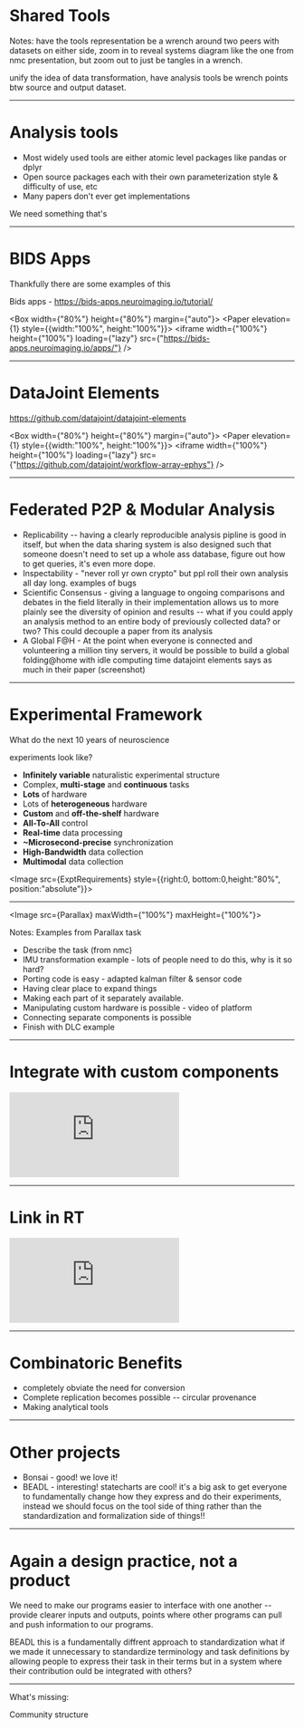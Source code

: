 
# Shared Tools

Notes: have the tools representation be a wrench around two peers with datasets on either side, zoom in to reveal systems diagram like the one from nmc presentation, but zoom out to just be tangles in a wrench.

unify the idea of data transformation, have analysis tools be wrench points btw source and output dataset.

---

# Analysis tools

* Most widely used tools are either atomic level packages like pandas or dplyr
* Open source packages each with their own parameterization style & difficulty of use, etc
* Many papers don't ever get implementations

We need something that's

<Box >
  <VerticalLinearStepper
      steps={[
        {
          title: 'Modular',
          body: 'Rather than implementing an entire analysis pipeline as a monolith, the system should be broken into minimal, composable modules. The threshold of what constitutes “minimal” is of course to some degree a matter of taste, but the overriding design principle should be to minimize the amount of duplicated labor. Rather than implementing a “peri-stimulus time-histogram” module, we should implement a “binning” module for counting spikes, connect it to an “alignment” module that splits the recording into chunks aligned at the stimulus onset, and so on. Higher-order analysis methods are relatively trivially composed from component parts, but extracting component parts from a frankenstein do-everything script is not. I expect this point to be relatively uncontroversial as it is a general principle of program design',
        },
        {
          title: 'Deployable',
          body:
              'For wide use, the framework needs to be easy to install and deploy locally and on computing clusters. The primary obstacle is dependency management, or making sure that the computer has everything needed to run the program. Anecdotally, more than the complexity of using the package itself, the primary barrier for nonprogrammer scientists using a particular software package is managing to get it installed. Luckily containerization and package management is a widespread and increasingly streamlined practice, so I expect this too to be uncontroversial',
        },
        {
          title: 'Pluggable',
          body:
              'The framework needs to provide a clear way of incorporating external analysis packages, handling their dependencies, and exposing their parameters to the user',
        },
        {
          title: 'Reproducible',
          body:
              "The framework should separate the parameterization of a pipeline, the specific options set by the user, and its implementation, the code that constitutes it. Implicit in a modularly constructed analysis framework is the notion of a “pipeline,” or a specification of a tree (or, specifically, a DAG) of successive stages that process, merge, or split the data from the previous stage. The parameterization of a pipeline should be portable such that it, for example, can be published in the supplementary materials of a paper and reproduced exactly by anyone using the system.",
        },
        {
          title: 'Discoverable',
          body:
              "Two kinds: findable by people who know what they're looking for (and what \
          they're looking for is your data, of course!), ie. searchable, and also as part \
          of a structured knowledge repository among other data of its type. More on this \
          in the federated p2p section...",
        },
      ]}
  />
</Box>

---

# BIDS Apps

Thankfully there are some examples of this

Bids apps - https://bids-apps.neuroimaging.io/tutorial/

<Box width={"80%"} height={"80%"} margin={"auto"}>
  <Paper elevation={1} style={{width:"100%", height:"100%"}}>
    <iframe width={"100%"} height={"100%"} loading={"lazy"}
            src={"https://bids-apps.neuroimaging.io/apps/"}
    />
  </Paper>
</Box>

---

# DataJoint Elements

https://github.com/datajoint/datajoint-elements

<Box width={"80%"} height={"80%"} margin={"auto"}>
  <Paper elevation={1} style={{width:"100%", height:"100%"}}>
    <iframe width={"100%"} height={"100%"}  loading={"lazy"}
            src={"https://github.com/datajoint/workflow-array-ephys"}
    />
  </Paper>
</Box>

---

# Federated P2P & Modular Analysis

* Replicability -- having a clearly reproducible analysis pipline is good
  in itself, but when the data sharing system is also designed
  such that someone doesn't need to set up a whole ass database,
  figure out how to get queries, it's even more dope.
* Inspectability - "never roll yr own crypto" but ppl roll their own
  analysis all day long. examples of bugs
* Scientific Consensus - giving a language to ongoing comparisons and
  debates in the field literally in their implementation allows
  us to more plainly see the diversity of opinion and results --
  what if you could apply an analysis method to an entire body of
  previously collected data? or two? This could decouple a paper from its analysis
* A Global F@H - At the point when everyone is connected
  and volunteering a million tiny servers, it would be possible to
  build a global folding@home with idle computing time datajoint
  elements says as much in their paper (screenshot)


---

# Experimental Framework

What do the next 10 years of neuroscience

experiments look like?

* **Infinitely variable** naturalistic experimental structure
* Complex, **multi-stage** and **continuous** tasks
* **Lots** of hardware
* Lots of **heterogeneous** hardware
* **Custom** and **off-the-shelf** hardware
* **All-To-All** control
* **Real-time** data processing
* **~Microsecond-precise** synchronization
* **High-Bandwidth** data collection
* **Multimodal** data collection


<Image src={ExptRequirements} style={{right:0, bottom:0,height:"80%", position:"absolute"}}></Image>

---


<Image src={Parallax} maxWidth={"100%"} maxHeight={"100%"}></Image>



Notes: Examples from Parallax task

* Describe the task (from nmc)
* IMU transformation example - lots of people need to do this, why is it so hard?
* Porting code is easy - adapted kalman filter & sensor code
* Having clear place to expand things
* Making each part of it separately available.
* Manipulating custom hardware is possible - video of platform
* Connecting separate components is possible
* Finish with DLC example

---

# Integrate with custom components

<div style={{"z-index":-1}}>
  <iframe src="https://player.vimeo.com/video/543747956?badge=0&amp;autopause=0&amp;player_id=0&amp;app_id=58479" frameborder="0" allow="autoplay; fullscreen; picture-in-picture" allowfullscreen style={{position:"absolute",top:0,left:0,width:"100%",height:"100%"}} title="hell_naw.mp4"></iframe></div><script src="https://player.vimeo.com/api/player.js"></script>

---

# Link in RT

<div style={{"z-index":-1}}>
  <iframe src="https://player.vimeo.com/video/543748950?badge=0&amp;autopause=0&amp;player_id=0&amp;app_id=58479" frameborder="0" allow="autoplay; fullscreen; picture-in-picture" allowfullscreen style={{position:"absolute",top:0,left:0,width:"100%",height:"100%"}} title="Motion Control"></iframe></div><script src="https://player.vimeo.com/api/player.js"></script>


---

# Combinatoric Benefits

* completely obviate the need for conversion
* Complete replication becomes possible -- circular provenance
* Making analytical tools

---

# Other projects

* Bonsai - good! we love it!
* BEADL - interesting! statecharts are cool! it's a big ask to
get everyone to fundamentally change how they express and
do their experiments, instead we should focus on the tool side
of thing rather than the standardization and formalization side
of things!!


---

# Again a design practice, not a product

We need to make our programs easier to interface with one another --
provide clearer inputs and outputs, points where other programs
can pull and push information to our programs.

BEADL this is a fundamentally diffrent approach to standardization
what if we made it unnecessary to standardize terminology and task definitions
by allowing people to express their task in their terms but in a
system where their contribution ould be integrated with others?

---

What's missing:

Community structure

